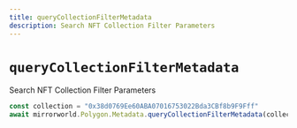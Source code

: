 ```yaml
---
title: queryCollectionFilterMetadata
description: Search NFT Collection Filter Parameters
---
```


# `queryCollectionFilterMetadata`

Search NFT Collection Filter Parameters

```ts
const collection = "0x38d0769Ee60ABA07016753022Bda3CBf8b9F9Fff"
await mirrorworld.Polygon.Metadata.queryCollectionFilterMetadata(collection)
```
